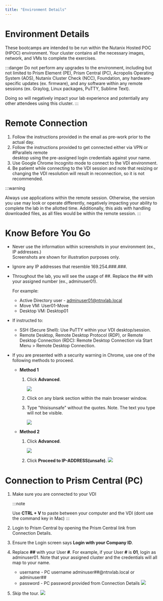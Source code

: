```yaml
---
title: "Environment Details"
---
```



# Environment Details

These bootcamps are intended to be run within the Nutanix Hosted POC (HPOC) environment.
Your cluster contains all the necessary images, network, and VMs to complete the exercises.

:::danger
Do not perform any upgrades to the environment, including but not limited to Prism Element (PE), Prism Central (PC), Acropolis Operating System (AOS), Nutanix Cluster Check (NCC), Foundation, any hardware-specific updates (ex. firmware), and any software within any remote sessions (ex. Graylog, Linux packages, PuTTY, Sublime Text).

Doing so will negatively impact your lab experience and potentially any other attendees using this cluster.
:::


# Remote Connection

1. Follow the instructions provided in the email as pre-work prior to the actual day.
2. Follow the instructions provided to get connected either via VPN or #Parallels remote    
   desktop using the pre-assigned login credentials against your name.
3. Use Google Chrome Incognito mode to connect to the VDI environment.
4. Be patiemt while connecting to the VDI session and note that resizing or changing the VDI 
   resolution will result in reconnection, so it is not recommended.

:::warning

Always use applications within the remote session. Otherwise, the version you use may look or operate differently, negatively impacting your ability to complete the lab in the allotted time. Additionally, this aids with handling downloaded files, as all files would be within the remote session.
:::

# Know Before You Go

- Never use the information within screenshots in your environment (ex., IP addresses.)  
  Screenshots are shown for illustration purposes only.

- Ignore any IP addresses that resemble 169.254.###.###.

- Throughout the lab, you will see the usage of ##. Replace the ## with your assigned
  number (ex., adminuser01).

  For example:

  - Active Directory user - adminuser01@ntnxlab.local
  - Move VM: User01-Move
  - Desktop VM: Desktop01

- If instructed to:
  - SSH (Secure Shell): Use PuTTY within your VDI desktop/session.
  - Remote Desktop, Remote Desktop Protocol (RDP), or Remote Desktop Connection (RDC): Remote 
    Desktop Connection via Start Menu > Remote Desktop Connection.

- If you are presented with a security warning in Chrome, use one of the following methods
  to proceed.
  - **Method 1**
    1. Click **Advanced**.
   
   
       ![](./img/connection1.png)
   
    
    2. Click on any blank section within the main browser window.
    
    3. Type "thisisunsafe" without the quotes. Note. The text you type will not be visible.
       
       ![](./img/connection2.png)
  
  - **Method 2**
  
    1. Click **Advanced**.
       
       
       ![](./img/connection3.png)
  
    2. Click **Proceed to IP-ADDRESS(unsafe)**.
       ![](./img/connection3.png)

# Connection to Prism Central (PC)

1. Make sure you are connected to your VDI

   :::note

     Use **CTRL + V** to paste between your computer and the VDI (dont use the command key in Mac)
   :::

2. Login to Prism Central by opening the Prism Central link from Connection Details.

3. Ensure the Login screen says **Login with your Company ID**.

4. Replace **##** with your User **#**. For example, if your User **#** is **01**, login as adminuser01.
   Note that your assigned cluster and the credentials will all map to your name.

   - username - PC username adminuser##@ntnxlab.local or adminuser##
   - password - PC password provided from Connection Details
     ![](./img/PC.png)

5. Skip the tour.
   ![](./img/tour.png)


  
 